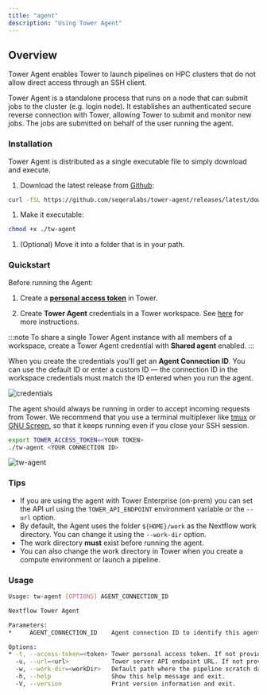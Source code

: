 ```yaml
---
title: "agent"
description: "Using Tower Agent"
---
```


## Overview

Tower Agent enables Tower to launch pipelines on HPC clusters that do not allow direct access through an SSH client.

Tower Agent is a standalone process that runs on a node that can submit jobs to the cluster (e.g. login node). It establishes an authenticated secure reverse connection with Tower, allowing Tower to submit and monitor new
jobs. The jobs are submitted on behalf of the user running the agent.

### Installation

Tower Agent is distributed as a single executable file to simply download and execute.

1.  Download the latest release from [Github](https://github.com/seqeralabs/tower-agent):

   ```bash
   curl -fSL https://github.com/seqeralabs/tower-agent/releases/latest/download/tw-agent-linux-x86_64 > tw-agent
   ```

1.  Make it executable:

   ```bash
   chmod +x ./tw-agent
   ```

1.  (Optional) Move it into a folder that is in your path.

### Quickstart

Before running the Agent:

1.  Create a [**personal access token**](api/overview.mdx#authentication) in Tower.

1.  Create **Tower Agent** credentials in a Tower workspace. See [here](credentials/overview.mdx) for more instructions.

:::note
To share a single Tower Agent instance with all members of a workspace, create a Tower Agent credential with **Shared agent** enabled.
:::

When you create the credentials you'll get an **Agent Connection ID**. You can use the default ID or enter a custom ID — the connection ID in the workspace credentials must match the ID entered when you run the agent.

![credentials](./_images/tw_agent.png)

The agent should always be running in order to accept incoming requests from Tower. We recommend that you use a terminal multiplexer like [tmux](https://github.com/tmux/tmux) or [GNU Screen](https://www.gnu.org/software/screen/), so that it keeps running even if you close your SSH session.

```bash
export TOWER_ACCESS_TOKEN=<YOUR TOKEN>
./tw-agent <YOUR CONNECTION ID>
```

![tw-agent](./_images/tw_agent_running.png)

### Tips

- If you are using the agent with Tower Enterprise (on-prem) you can set the API url using the `TOWER_API_ENDPOINT` environment variable or the `--url` option.
- By default, the Agent uses the folder `${HOME}/work` as the Nextflow work directory. You can change it using the `--work-dir` option.
- The work directory **must** exist before running the agent.
- You can also change the work directory in Tower when you create a compute environment or launch a pipeline.

### Usage

```bash
Usage: tw-agent [OPTIONS] AGENT_CONNECTION_ID

Nextflow Tower Agent

Parameters:
*     AGENT_CONNECTION_ID    Agent connection ID to identify this agent.

Options:
* -t, --access-token=<token> Tower personal access token. If not provided TOWER_ACCESS_TOKEN variable will be used.
  -u, --url=<url>            Tower server API endpoint URL. If not provided TOWER_API_ENDPOINT variable will be used [default: https://api.cloud.seqera.io].
  -w, --work-dir=<workDir>   Default path where the pipeline scratch data is stored. It can be changed when launching a pipeline from Tower [default: ~/work].
  -h, --help                 Show this help message and exit.
  -V, --version              Print version information and exit.
```
